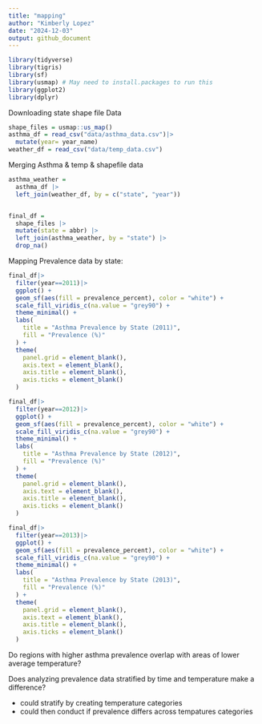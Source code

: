 ```yaml
---
title: "mapping"
author: "Kimberly Lopez"
date: "2024-12-03"
output: github_document
---
```


```r
library(tidyverse)
library(tigris)
library(sf)
library(usmap) # May need to install.packages to run this 
library(ggplot2)
library(dplyr)
```


Downloading state shape file Data 

```r
shape_files = usmap::us_map()
asthma_df = read_csv("data/asthma_data.csv")|>
  mutate(year= year_name)
weather_df = read_csv("data/temp_data.csv")

```
Merging Asthma & temp & shapefile data 
```r

asthma_weather = 
  asthma_df |>
  left_join(weather_df, by = c("state", "year")) 


final_df =
  shape_files |>
  mutate(state = abbr) |>                           
  left_join(asthma_weather, by = "state") |>        
  drop_na()                                         


```



Mapping Prevalence data by state: 

```r
final_df|> 
  filter(year==2011)|> 
  ggplot() +
  geom_sf(aes(fill = prevalence_percent), color = "white") +
  scale_fill_viridis_c(na.value = "grey90") + 
  theme_minimal() +
  labs(
    title = "Asthma Prevalence by State (2011)",
    fill = "Prevalence (%)"
  ) +
  theme(
    panel.grid = element_blank(), 
    axis.text = element_blank(),
    axis.title = element_blank(),
    axis.ticks = element_blank()
  )

final_df|> 
  filter(year==2012)|>
  ggplot() +
  geom_sf(aes(fill = prevalence_percent), color = "white") +
  scale_fill_viridis_c(na.value = "grey90") + 
  theme_minimal() +
  labs(
    title = "Asthma Prevalence by State (2012)",
    fill = "Prevalence (%)"
  ) +
  theme(
    panel.grid = element_blank(), 
    axis.text = element_blank(),
    axis.title = element_blank(),
    axis.ticks = element_blank()
  )

final_df|> 
  filter(year==2013)|>
  ggplot() +
  geom_sf(aes(fill = prevalence_percent), color = "white") +
  scale_fill_viridis_c(na.value = "grey90") + 
  theme_minimal() +
  labs(
    title = "Asthma Prevalence by State (2013)",
    fill = "Prevalence (%)"
  ) +
  theme(
    panel.grid = element_blank(), 
    axis.text = element_blank(),
    axis.title = element_blank(),
    axis.ticks = element_blank()
  )


```


Do regions with higher asthma prevalence overlap with areas of lower average temperature?

Does analyzing prevalence data stratified by time and temperature make a difference?

- could stratify by creating temperature categories 
- could then conduct if prevalence differs across tempatures categories 
```r

```




